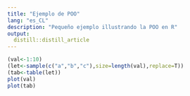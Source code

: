 ```yaml
---
title: "Ejemplo de POO"
lang: "es_CL"
description: "Pequeño ejemplo illustrando la POO en R"
output:
  distill::distill_article
---
```



```r
(val<-1:10)
(let<-sample(c("a","b","c"),size=length(val),replace=T))
(tab<-table(let))
plot(val)
plot(tab)
```
  
  
